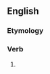 ==English==

===Etymology===
{{suffix|en|purchase|eth|nocat=1}}

===Verb===
{{head|en|verb form}}

# {{en-archaic third-person singular of|purchase}}